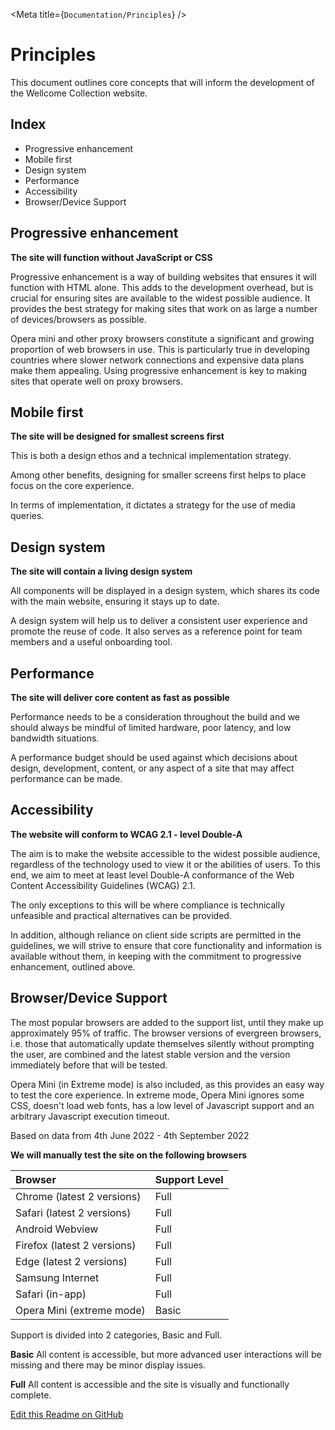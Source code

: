 
<Meta title={`Documentation/Principles`} />


# Principles

This document outlines core concepts that will inform the development of the Wellcome Collection website.

## Index

- Progressive enhancement
- Mobile first
- Design system
- Performance
- Accessibility
- Browser/Device Support

## Progressive enhancement

**The site will function without JavaScript or CSS**

Progressive enhancement is a way of building websites that ensures it will function with HTML alone. This adds to the development overhead, but is crucial for ensuring sites are available to the widest possible audience. It provides the best strategy for making sites that work on as large a number of devices/browsers as possible.

Opera mini and other proxy browsers constitute a significant and growing proportion of web browsers in use. This is particularly true in developing countries where slower network connections and expensive data plans make them appealing. Using progressive enhancement is key to making sites that operate well on proxy browsers.

## Mobile first

**The site will be designed for smallest screens first**

This is both a design ethos and a technical implementation strategy.

Among other benefits, designing for smaller screens first helps to place focus on the core experience.

In terms of implementation, it dictates a strategy for the use of media queries.

## Design system

**The site will contain a living design system**

All components will be displayed in a design system, which shares its code with the main website, ensuring it stays up to date.

A design system will help us to deliver a consistent user experience and promote the reuse of code. It also serves as a reference point for team members and a useful onboarding tool.

## Performance

**The site will deliver core content as fast as possible**

Performance needs to be a consideration throughout the build and we should always be mindful of limited hardware, poor latency, and low bandwidth situations.

A performance budget should be used against which decisions about design, development, content, or any aspect of a site that may affect performance can be made.

## Accessibility

**The website will conform to WCAG 2.1 - level Double-A**

The aim is to make the website accessible to the widest possible audience, regardless of the technology used to view it or the abilities of users. To this end, we aim to meet at least level Double-A conformance of the Web Content Accessibility Guidelines (WCAG) 2.1.

The only exceptions to this will be where compliance is technically unfeasible and practical alternatives can be provided.

In addition, although reliance on client side scripts are permitted in the guidelines, we will strive to ensure that core functionality and information is available without them, in keeping with the commitment to progressive enhancement, outlined above.

## Browser/Device Support

The most popular browsers are added to the support list, until they make up approximately 95% of traffic. The browser versions of evergreen browsers, i.e. those that automatically update themselves silently without prompting the user, are combined and the latest stable version and the version immediately before that will be tested.

Opera Mini (in Extreme mode) is also included, as this provides an easy way to test the core experience. In extreme mode, Opera Mini ignores some CSS, doesn't load web fonts, has a low level of Javascript support and an arbitrary Javascript execution timeout.

Based on data from 4th June 2022 - 4th September 2022

**We will manually test the site on the following browsers**

| Browser | Support Level |
|:---------|:---------------|
|Chrome (latest 2 versions) | Full |
|Safari (latest 2 versions) | Full |
|Android Webview | Full |
|Firefox (latest 2 versions) | Full |
|Edge (latest 2 versions) | Full |
|Samsung Internet | Full |
|Safari (in-app) | Full |
|Opera Mini (extreme mode) | Basic |

Support is divided into 2 categories, Basic and Full.

**Basic**
All content is accessible, but more advanced user interactions will be missing and there may be minor display issues.

**Full**
All content is accessible and the site is visually and functionally complete.


[Edit this Readme on GitHub](https://github.com/wellcometrust/wellcomecollection.org/main/cardigan/stories/docs/principles.stories.mdx)
